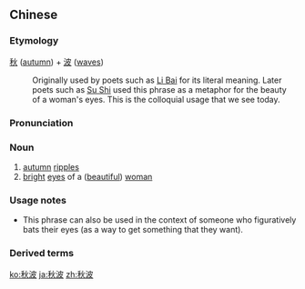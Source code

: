 ==Chinese==
{{zh-forms}}

===Etymology===
[[秋]] ([[autumn]]) + [[波]] ([[wave]]s)
: Originally used by poets such as [[w:Li Bai|Li Bai]] for its literal meaning. Later poets such as [[w:Su Shi|Su Shi]] used this phrase as a metaphor for the beauty of a woman's eyes. This is the colloquial usage that we see today.

===Pronunciation===
{{zh-pron
|m=qiūbō
|c=cau1 bo1
|mn=chhiu-pho/qz:chhiu-pho
|cat=n
}}

===Noun===
{{zh-noun}}

# [[autumn]] [[ripple]]s
# [[bright]] [[eye]]s of a ([[beautiful]]) [[woman]] {{qualifier|figurative}}

===Usage notes===
* This phrase can also be used in the context of someone who figuratively bats their eyes (as a way to get something that they want).

===Derived terms===
{{zh-der|秋波送情}}

[[ko:秋波]]
[[ja:秋波]]
[[zh:秋波]]